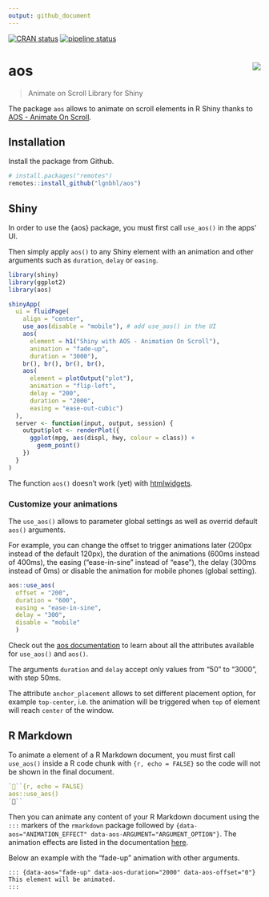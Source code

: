 ```yaml
---
output: github_document
---
```


<!-- README.md is generated from README.Rmd. Please edit that file -->

[![CRAN status](https://www.r-pkg.org/badges/version/aos)](https://CRAN.R-project.org/package=aos)
[![pipeline status](https://gitlab.com/lgnbhl/aos/badges/master/pipeline.svg)](https://gitlab.com/lgnbhl/aos/pipelines)

# aos <img src="man/figures/logo.png" align="right" />

> Animate on Scroll Library for Shiny

The package `aos` allows to animate on scroll elements in R Shiny thanks to [AOS - Animate On Scroll](http://michalsnik.github.io/aos/).

## Installation

Install the package from Github.

```r
# install.packages("remotes")
remotes::install_github("lgnbhl/aos")
```

## Shiny

In order to use the {aos} package, you must first call `use_aos()` in the apps' UI. 

Then simply apply `aos()` to any Shiny element with an animation and other arguments such as `duration`, `delay` or `easing`.

```r
library(shiny)
library(ggplot2)
library(aos)

shinyApp(
  ui = fluidPage(
    align = "center",
    use_aos(disable = "mobile"), # add use_aos() in the UI
    aos(
      element = h1("Shiny with AOS - Animation On Scroll"), 
      animation = "fade-up", 
      duration = "3000"),
    br(), br(), br(), br(),
    aos(
      element = plotOutput("plot"), 
      animation = "flip-left", 
      delay = "200",
      duration = "2000",
      easing = "ease-out-cubic")
  ),
  server <- function(input, output, session) {
    output$plot <- renderPlot({
      ggplot(mpg, aes(displ, hwy, colour = class)) + 
        geom_point()
    })
  }
)
```

The function `aos()` doesn't work (yet) with [htmlwidgets](https://www.htmlwidgets.org/).

### Customize your animations

The `use_aos()` allows to parameter global settings as well as overrid default `aos()` arguments.

For example, you can change the offset to trigger animations later (200px instead of the default 120px), the duration of the animations (600ms instead of 400ms), the easing ("ease-in-sine" instead of "ease"), the delay (300ms instead of 0ms) or disable the animation for mobile phones (global setting). 

```r
aos::use_aos(
  offset = "200", 
  duration = "600", 
  easing = "ease-in-sine", 
  delay = "300", 
  disable = "mobile"
  )
```

Check out the [aos documentation](https://github.com/michalsnik/aos/tree/v2#-animations) to learn about all the attributes available for `use_aos()` and `aos()`.

The arguments `duration` and `delay` accept only values from "50" to "3000", with step 50ms.

The attribute `anchor_placement` allows to set different placement option, for example `top-center`, i.e. the animation will be triggered when `top` of element will reach `center` of the window.

## R Markdown

To animate a element of a R Markdown document, you must first call `use_aos()` inside a R code chunk with ```{r, echo = FALSE}``` so the code will not be shown in the final document.

``` r
```{r, echo = FALSE}
aos::use_aos()
```
```

Then you can animate any content of your R Markdown document using the `:::` markers of the `rmarkdown` package followed by `{data-aos="ANIMATION_EFFECT" data-aos-ARGUMENT="ARGUMENT_OPTION"}`. The animation effects are listed in the documentation [here](https://github.com/michalsnik/aos/tree/v2#-animations).

Below an example with the "fade-up" animation with other arguments.

```md
::: {data-aos="fade-up" data-aos-duration="2000" data-aos-offset="0"}
This element will be animated.
:::
```
